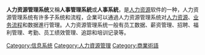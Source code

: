 {{Expand language|1=en|time=2021-03-23T01:21:26+00:00}}
'''人力资源管理系统'''又稱'''人事管理系統'''或'''人事系統'''，是[[人力资源|人力资源]]软件的一种，人力资源管理系统有许多子系统和流程，企業可以通過人力资源管理系统对[[人力资源|人力资源]]、[[业务流程|业务流程]]和数据進行管理。人力资源管理系统一般有员工数据、薪资管理、招聘、福利管理、考勤、员工绩效管理、追踪和培训记录等。

[[Category:信息系统|Category:信息系统]]
[[Category:人力資源管理|Category:人力資源管理]]
[[Category:商業術語|Category:商業術語]]
